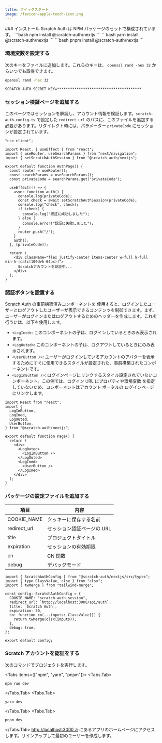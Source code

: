 ```yaml
---
title: クイックスタート
image: /favicon/apple-touch-icon.png
---
```



<Steps>
### インストール
Scratch Auth は NPM パッケージのセットで構成されています。
<Tabs items={["npm", "yarn", "pnpm"]}>
  <Tabs.Tab>
```bash
npm install @scratch-auth/nextjs
```
  </Tabs.Tab>
  <Tabs.Tab>
```bash
yarn install @scratch-auth/nextjs
```
  </Tabs.Tab>
  <Tabs.Tab>
```bash
pnpm install @scratch-auth/nextjs
```
  </Tabs.Tab>
</Tabs>

### 環境変数を設定する

次のキーをファイルに追加します。これらのキーは、 `openssl rand -hex 32` からいつでも取得できます。

```bash filename="bash"
openssl rand -hex 32
```

```env filename=".env.local"
SCRATCH_AUTH_SECRET_KEY=***************************************
```

### セッション検証ページを追加する

このページではセッションを解読し、アカウント情報を検証します。`scratch-auth.config.ts` で設定した `redirect_url` のパスに、このファイルを追加する必要があります。リダイレクト時には、パラメーター `privateCode` にセッションが設定されています。

```tsx filename="app/api/auth/page.tsx"
"use client";

import React, { useEffect } from "react";
import { useRouter, useSearchParams } from "next/navigation";
import { setScratchAuthSession } from "@scratch-auth/nextjs";

export default function AuthPage() {
  const router = useRouter();
  const searchParams = useSearchParams();
  const privateCode = searchParams.get("privateCode");

  useEffect(() => {
    async function auth() {
      console.log(privateCode);
      const check = await setScratchAuthSession(privateCode);
      console.log("check", check);
      if (check) {
        console.log("認証に成功しました");
      } else {
        console.error("認証に失敗しました");
      }
      router.push("/");
    }
    auth();
  }, [privateCode]);

  return (
    <div className="flex justify-center items-center w-full h-full min-h-[calc(100dvh-64px)]">
      Scratchアカウントを認証中...
    </div>
  );
}
```

### 認証ボタンを設置する

Scratch Auth の事前構築済みコンポーネントを 使用すると、ログインしたユーザーとログアウトしたユーザーが表示できるコンテンツを制御できます。まず、ユーザーがログインまたはログアウトするためのヘッダーを作成します。これを行うには、以下を使用します。
- `<LogIned>`: このコンポーネントの子は、ログインしているときのみ表示されます。
- `<LogOuted>`: このコンポーネントの子は、ログアウトしているときにのみ表示されます。
- `<UserButton />`: ユーザーがログインしているアカウントのアバターを表示するためにすぐに使用できるスタイルが設定された、事前構築されたコンポーネントです。
- `<LogInButton />`: ログインページにリンクするスタイル設定されていないコンポーネント。この例では、ログイン URL にプロパティや環境変数 を指定していないため、コンポーネントはアカウント ポータルの ログインページにリンクします。

```tsx filename="app/page.tsx"
import React from "react";
import {
  LogInButton,
  LogIned,
  LogOuted,
  UserButton,
} from "@scratch-auth/nextjs";

export default function Page() {
  return (
    <div>
      <LogOuted>
        <LogInButton />
      </LogOuted>
      <LogIned>
        <UserButton />
      </LogIned>
    </div>
  );
}
```

### パッケージの設定ファイルを追加する

| 項目         | 内容                       |
| ------------ | -------------------------- |
| COOKIE_NAME  | クッキーに保存する名前     |
| redirect_url | セッション認証ページの URL |
| title        | プロジェクトタイトル       |
| expiration   | セッションの有効期限       |
| cn           | CN 関数                    |
| debug        | デバッグモード             |


```tsx filename="scratch-auth.config.ts"
import { ScratchAuthConfig } from "@scratch-auth/nextjs/src/types";
import { type ClassValue, clsx } from "clsx";
import { twMerge } from "tailwind-merge";

const config: ScratchAuthConfig = {
  COOKIE_NAME: "scratch-auth-session",
  redirect_url: `http://localhost:3000/api/auth`,
  title: `Scratch Auth`,
  expiration: 30,
  cn: function cn(...inputs: ClassValue[]) {
    return twMerge(clsx(inputs));
  },
  debug: true,
};

export default config;
```

### Scratch アカウントを認証をする

次のコマンドでプロジェクトを実行します。

<Tabs items={["npm", "yarn", "pnpm"]}>
  <Tabs.Tab>
```bash
npm run dev
```
  </Tabs.Tab>
  <Tabs.Tab>
```bash
yarn dev
```
  </Tabs.Tab>
  <Tabs.Tab>
```bash
pnpm dev
```
</Tabs.Tab>
</Tabs>
[http://localhost:3000 ↗](http://localhost:3000) にあるアプリのホームページにアクセスします。サインアップして最初のユーザーを作成します。

</Steps>